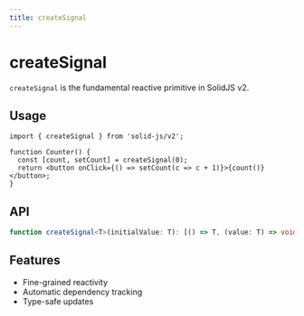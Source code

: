 ```yaml
---
title: createSignal
---
```


# createSignal

`createSignal` is the fundamental reactive primitive in SolidJS v2.

## Usage

```tsx
import { createSignal } from 'solid-js/v2';

function Counter() {
  const [count, setCount] = createSignal(0);
  return <button onClick={() => setCount(c => c + 1)}>{count()}</button>;
}
```

## API

```ts
function createSignal<T>(initialValue: T): [() => T, (value: T) => void]
```

## Features

- Fine-grained reactivity
- Automatic dependency tracking
- Type-safe updates 